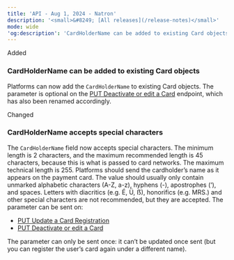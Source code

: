 ```yaml
---
title: 'API - Aug 1, 2024 - Natron'  
description: '<small>&#8249; [All releases](/release-notes)</small>'  
mode: wide  
'og:description': 'CardHolderName can be added to existing Card objects - CardHolderName accepts special characters'  
---
```

<div class="release-notes-page">

<div class="pill pill-green">Added</div> 
  
### CardHolderName can be added to existing Card objects

Platforms can now add the `CardHolderName` to existing Card objects. The parameter is optional on the [PUT Deactivate or edit a Card](/api-reference/cards/deactivate-edit-card) endpoint, which has also been renamed accordingly.

<div class="pill pill-orange">Changed</div>  

### CardHolderName accepts special characters

The `CardHolderName` field now accepts special characters. The minimum length is 2 characters, and the maximum recommended length is 45 characters, because this is what is passed to card networks. The maximum technical length is 255.
Platforms should send the cardholder’s name as it appears on the payment card. The value should usually only contain unmarked alphabetic characters (A-Z, a-z), hyphens (-), apostrophes (‘), and spaces. Letters with diacritics (e.g. É, Ü, ẞ), honorifics (e.g. MRS.) and other special characters are not recommended, but they are accepted.
The parameter can be sent on: 
- [PUT Update a Card Registration](/api-reference/card-registrations/update-card-registration)
- [PUT Deactivate or edit a Card](/api-reference/cards/deactivate-edit-card)

The parameter can only be sent once: it can’t be updated once sent (but you can register the user’s card again under a different name).

</div>